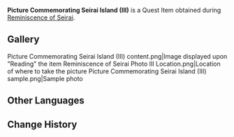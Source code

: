 {{Item Infobox
|id           = 100990
|image        = Item Nameless Sketch.png
|type         = Quest Items
|description  = A picture you got from Mr. Oda Tarou, it seems to show some place on Seirai Island...
|source1      = Given by [[Oda Tarou]] during [[Reminiscence of Seirai]]
}}
'''Picture Commemorating Seirai Island (III)''' is a Quest Item obtained during [[Reminiscence of Seirai]].

==Gallery==
<gallery hideaddbutton="true" captionalign="center">
Picture Commemorating Seirai Island (III) content.png|Image displayed upon "Reading" the item
Reminiscence of Seirai Photo III Location.png|Location of where to take the picture
Picture Commemorating Seirai Island (III) sample.png|Sample photo
</gallery>

==Other Languages==
{{Other Languages|default_hidden = 1
|en      = Picture Commemorating Seirai Island (III)
|zhs     = 「清籁岛」的记录画片・之三
|zhs_rm  = "Qīnglài-dǎo" de Jìlù Huàpiàn · Zhī Sān
|zht     = 「清籟島」的記錄畫片・之三
|zht_rm  = "Qīnglài-dǎo" de Jìlù Huàpiàn · Zhī Sān
|ja      = 「セイライ島」の記録写真・三
|ja_rm   = "Seirai-jima" no Kiroku Shashin - San
|ko      = 「세이라이섬」 기록 사진・세 번째
|ko_rm   = 
|es      = Imagen de la Isla Seirai (III)
|fr      = Dessin de l'Île de Serai (3)
|ru      = Изображение острова Сэйрай (III)
|th      = รูปภาพของเกาะ Seirai (III)
|th_rm   = 
|vi      = Bức Tranh Đảo Seirai III
|de      = Bild zum Gedenken an Seirai III
|id      = Gambar Peringatan Seirai Island (III)
|pt      = Imagem da Ilha Seirai (III)
}}

==Change History==
{{Change History|2.1}}